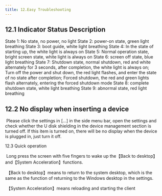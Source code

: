 ```yaml
---
title: 12.Easy Troubleshooting
---
```




## 12.1 Indicator Status Description

State 1: No state, no power, no light
State 2: power-on state, green light breathing
State 3: boot guide, white light breathing
State 4: In the state of starting up, the white light is always on
State 5: Normal operation state, bright screen state, white light is always on
State 6: screen off state, blue light breathing
State 7: Shutdown state, normal shutdown, red and white alternately for 3 seconds, after completion, the white light is always on;
              Turn off the power and shut down, the red light flashes, and enter the state of no state after completion;
              Forced shutdown, the red and green lights flash alternately, entering the forced shutdown mode
State 8: complete shutdown state, white light breathing
State 9: abnormal state, red light breathing

## 12.2 No display when inserting a device

​	Please click the settings in [...] in the side menu bar, open the settings and check whether the U disk shielding in the device management section is turned off. If this item is turned on, there will be no display when the device is plugged in, just turn it off.

12.3 Quick operation

​		 Long press the screen with five fingers to wake up the【Back to desktop】and【System Acceleration】functions.

​		【Back to desktop】means to return to the system desktop, which is the same as the function of returning to the Windows desktop in the settings.

​		【System Acceleration】means reloading and starting the client
